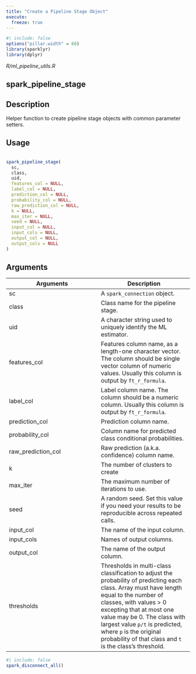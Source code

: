 ```yaml
---
title: "Create a Pipeline Stage Object"
execute:
  freeze: true
---
```


```r
#| include: false
options("pillar.width" = 60)
library(sparklyr) 
library(dplyr)
```

*R/ml_pipeline_utils.R*

## spark_pipeline_stage

## Description
 Helper function to create pipeline stage objects with common parameter setters. 


## Usage
```r
 
spark_pipeline_stage( 
  sc, 
  class, 
  uid, 
  features_col = NULL, 
  label_col = NULL, 
  prediction_col = NULL, 
  probability_col = NULL, 
  raw_prediction_col = NULL, 
  k = NULL, 
  max_iter = NULL, 
  seed = NULL, 
  input_col = NULL, 
  input_cols = NULL, 
  output_col = NULL, 
  output_cols = NULL 
) 
```

## Arguments
|Arguments|Description|
|---|---|
| sc | A `spark_connection` object. |
| class | Class name for the pipeline stage. |
| uid | A character string used to uniquely identify the ML estimator. |
| features_col | Features column name, as a length-one character vector. The column should be single vector column of numeric values. Usually this column is output by `ft_r_formula`. |
| label_col | Label column name. The column should be a numeric column. Usually this column is output by `ft_r_formula`. |
| prediction_col | Prediction column name. |
| probability_col | Column name for predicted class conditional probabilities. |
| raw_prediction_col | Raw prediction (a.k.a. confidence) column name. |
| k | The number of clusters to create |
| max_iter | The maximum number of iterations to use. |
| seed | A random seed. Set this value if you need your results to be reproducible across repeated calls. |
| input_col | The name of the input column. |
| input_cols | Names of output columns. |
| output_col | The name of the output column. |
| thresholds | Thresholds in multi-class classification to adjust the probability of predicting each class. Array must have length equal to the number of classes, with values > 0 excepting that at most one value may be 0. The class with largest value `p/t` is predicted, where `p` is the original probability of that class and `t` is the class's threshold. |








```r
#| include: false
spark_disconnect_all()
```
